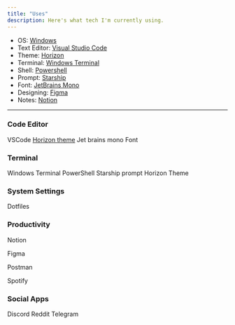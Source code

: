 ```yaml
---
title: "Uses"
description: Here's what tech I'm currently using.
---
```


- OS: [Windows](https://www.microsoft.com/windows)
- Text Editor: [Visual Studio Code](https://code.visualstudio.com)
- Theme: [Horizon](https://horizontheme.netlify.app)
- Terminal: [Windows Terminal](https://aka.ms/terminal)
- Shell: [Powershell](https://github.com/PowerShell/PowerShell)
- Prompt: [Starship](https://starship.rs)
- Font: [JetBrains Mono](https://www.jetbrains.com/lp/mono)
- Designing: [Figma](https://www.figma.com)
- Notes: [Notion](https://www.notion.so)

---

### Code Editor

VSCode
[Horizon theme](https://horizontheme.netlify.app)
Jet brains mono Font

### Terminal

Windows Terminal
PowerShell
Starship prompt
Horizon Theme


### System Settings

Dotfiles

### Productivity

Notion

Figma

Postman

Spotify


### Social Apps

Discord
Reddit
Telegram
